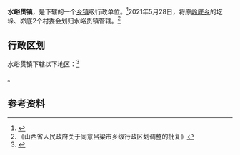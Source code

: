 {{中国乡级行政区|14/11/22/103/000}}

'''水峪贯镇'''，是{{PRC admin/fullname|14/11/22/103/000|3}}下辖的一个[[乡镇|乡镇]]级行政单位。<ref>{{PRC admin/ref sgc|{{PRC admin/parent|14/11/22/103/000}}}}</ref>2021年5月28日，将原[[岭底乡|岭底乡]]的圪垛、峁底2个村委会划归水峪贯镇管辖。<ref>《山西省人民政府关于同意吕梁市乡级行政区划调整的批复》</ref>

== 行政区划 ==

水峪贯镇下辖以下地区：<ref>{{PRC admin/ref sgc|14/11/22/103/000}}</ref>

{{PRC admin/children|14/11/22/103/000}}。

== 参考资料 ==

{{reflist}}

{{PRC admin/navcat|14/11/22/103/000}}